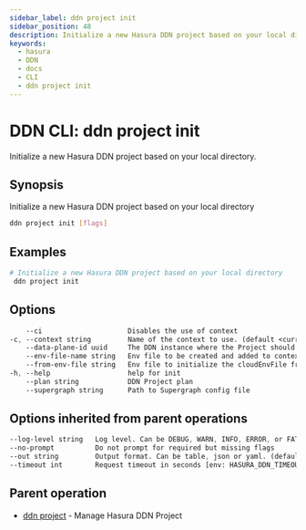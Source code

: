 ```yaml
---
sidebar_label: ddn project init
sidebar_position: 48
description: Initialize a new Hasura DDN project based on your local directory using the DDN CLI
keywords:
  - hasura
  - DDN
  - docs
  - CLI
  - ddn project init
---
```


# DDN CLI: ddn project init

Initialize a new Hasura DDN project based on your local directory.

## Synopsis

Initialize a new Hasura DDN project based on your local directory

```bash
ddn project init [flags]
```

## Examples

```bash
# Initialize a new Hasura DDN project based on your local directory
 ddn project init
```

## Options

```sass
    --ci                     Disables the use of context
-c, --context string         Name of the context to use. (default <current_context>)
    --data-plane-id uuid     The DDN instance where the Project should be hosted
    --env-file-name string   Env file to be created and added to context as cloudEnvFile (default ".env.cloud")
    --from-env-file string   Env file to initialize the cloudEnvFile from
-h, --help                   help for init
    --plan string            DDN Project plan
    --supergraph string      Path to Supergraph config file
```

## Options inherited from parent operations

```sass
--log-level string   Log level. Can be DEBUG, WARN, INFO, ERROR, or FATAL. (default "INFO")
--no-prompt          Do not prompt for required but missing flags
--out string         Output format. Can be table, json or yaml. (default "table")
--timeout int        Request timeout in seconds [env: HASURA_DDN_TIMEOUT] (default 100)
```

## Parent operation

- [ddn project](/cli/commands/ddn_project) - Manage Hasura DDN Project
